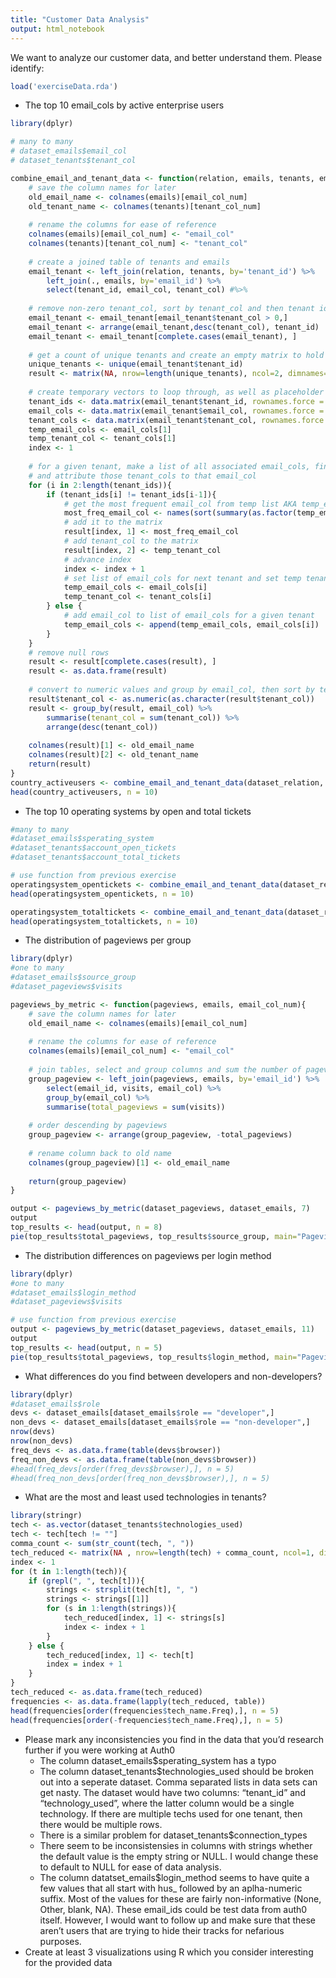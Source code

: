 ---
title: "Customer Data Analysis"
output: html_notebook
---

We want to analyze our customer data, and better understand them.  Please identify:

```{r setup}
load('exerciseData.rda')
```
* The top 10 email_cols by active enterprise users
```{r}
library(dplyr)

# many to many
# dataset_emails$email_col
# dataset_tenants$tenant_col

combine_email_and_tenant_data <- function(relation, emails, tenants, email_col_num, tenant_col_num){
    # save the column names for later
    old_email_name <- colnames(emails)[email_col_num]
    old_tenant_name <- colnames(tenants)[tenant_col_num]
    
    # rename the columns for ease of reference
    colnames(emails)[email_col_num] <- "email_col"
    colnames(tenants)[tenant_col_num] <- "tenant_col"
    
    # create a joined table of tenants and emails
    email_tenant <- left_join(relation, tenants, by='tenant_id') %>%
        left_join(., emails, by='email_id') %>%
        select(tenant_id, email_col, tenant_col) #%>%
    
    # remove non-zero tenant_col, sort by tenant_col and then tenant id, and remove NULL rows
    email_tenant <- email_tenant[email_tenant$tenant_col > 0,]
    email_tenant <- arrange(email_tenant,desc(tenant_col), tenant_id)
    email_tenant <- email_tenant[complete.cases(email_tenant), ]
    
    # get a count of unique tenants and create an empty matrix to hold the deduped data
    unique_tenants <- unique(email_tenant$tenant_id)
    result <- matrix(NA, nrow=length(unique_tenants), ncol=2, dimnames=list(NULL, c("email_col", "tenant_col")))
    
    # create temporary vectors to loop through, as well as placeholder looping variables
    tenant_ids <- data.matrix(email_tenant$tenant_id, rownames.force = NA)
    email_cols <- data.matrix(email_tenant$email_col, rownames.force = NA)
    tenant_cols <- data.matrix(email_tenant$tenant_col, rownames.force = NA)
    temp_email_cols <- email_cols[1]
    temp_tenant_col <- tenant_cols[1]
    index <- 1
    
    # for a given tenant, make a list of all associated email_cols, find the mode,
    # and attribute those tenant_cols to that email_col
    for (i in 2:length(tenant_ids)){
        if (tenant_ids[i] != tenant_ids[i-1]){
            # get the most frequent email_col from temp list AKA temp_email_cols.mode()
            most_freq_email_col <- names(sort(summary(as.factor(temp_email_cols)), decreasing=T)[1])
            # add it to the matrix
            result[index, 1] <- most_freq_email_col
            # add tenant_col to the matrix
            result[index, 2] <- temp_tenant_col
            # advance index
            index <- index + 1
            # set list of email_cols for next tenant and set temp tenant_col
            temp_email_cols <- email_cols[i]
            temp_tenant_col <- tenant_cols[i]
        } else {
            # add email_col to list of email_cols for a given tenant
            temp_email_cols <- append(temp_email_cols, email_cols[i])
        }
    }
    # remove null rows
    result <- result[complete.cases(result), ]
    result <- as.data.frame(result)
    
    # convert to numeric values and group by email_col, then sort by tenant_col
    result$tenant_col <- as.numeric(as.character(result$tenant_col))
    result <- group_by(result, email_col) %>%
        summarise(tenant_col = sum(tenant_col)) %>%
        arrange(desc(tenant_col))
    
    colnames(result)[1] <- old_email_name
    colnames(result)[2] <- old_tenant_name
    return(result)
}
country_activeusers <- combine_email_and_tenant_data(dataset_relation, dataset_emails, dataset_tenants, 3, 6)
head(country_activeusers, n = 10)
```
* The top 10 operating systems by open and total tickets
```{r}
#many to many
#dataset_emails$sperating_system
#dataset_tenants$account_open_tickets
#dataset_tenants$account_total_tickets

# use function from previous exercise
operatingsystem_opentickets <- combine_email_and_tenant_data(dataset_relation, dataset_emails, dataset_tenants, 8, 12)
head(operatingsystem_opentickets, n = 10)

operatingsystem_totaltickets <- combine_email_and_tenant_data(dataset_relation, dataset_emails, dataset_tenants, 8, 13)
head(operatingsystem_totaltickets, n = 10)

```
* The distribution of pageviews per group
```{r}
library(dplyr)
#one to many
#dataset_emails$source_group
#dataset_pageviews$visits

pageviews_by_metric <- function(pageviews, emails, email_col_num){
    # save the column names for later
    old_email_name <- colnames(emails)[email_col_num]
    
    # rename the columns for ease of reference
    colnames(emails)[email_col_num] <- "email_col"
    
    # join tables, select and group columns and sum the number of pageviews
    group_pageview <- left_join(pageviews, emails, by='email_id') %>%
        select(email_id, visits, email_col) %>%
        group_by(email_col) %>%
        summarise(total_pageviews = sum(visits))
    
    # order descending by pageviews
    group_pageview <- arrange(group_pageview, -total_pageviews)
    
    # rename column back to old name
    colnames(group_pageview)[1] <- old_email_name
    
    return(group_pageview)
}

output <- pageviews_by_metric(dataset_pageviews, dataset_emails, 7)
output
top_results <- head(output, n = 8)
pie(top_results$total_pageviews, top_results$source_group, main="Pageviews by Source Group")
```
* The distribution differences on pageviews per login method
```{r}
library(dplyr)
#one to many
#dataset_emails$login_method
#dataset_pageviews$visits

# use function from previous exercise
output <- pageviews_by_metric(dataset_pageviews, dataset_emails, 11)
output
top_results <- head(output, n = 5)
pie(top_results$total_pageviews, top_results$login_method, main="Pageviews by Login Methods")
```
* What differences do you find between developers and non-developers?
```{r}
library(dplyr)
#dataset_emails$role
devs <- dataset_emails[dataset_emails$role == "developer",]
non_devs <- dataset_emails[dataset_emails$role == "non-developer",]
nrow(devs)
nrow(non_devs)
freq_devs <- as.data.frame(table(devs$browser))
freq_non_devs <- as.data.frame(table(non_devs$browser))
#head(freq_devs[order(freq_devs$browser),], n = 5)
#head(freq_non_devs[order(freq_non_devs$browser),], n = 5)
```
* What are the most and least used technologies in tenants?
```{r}
library(stringr)
tech <- as.vector(dataset_tenants$technologies_used)
tech <- tech[tech != ""]
comma_count <- sum(str_count(tech, ", "))
tech_reduced <- matrix(NA , nrow=length(tech) + comma_count, ncol=1, dimnames=list(NULL, c("tech_name")))
index <- 1
for (t in 1:length(tech)){
    if (grepl(", ", tech[t])){
        strings <- strsplit(tech[t], ", ")
        strings <- strings[[1]]
        for (s in 1:length(strings)){
            tech_reduced[index, 1] <- strings[s]
            index <- index + 1
        }
    } else {
        tech_reduced[index, 1] <- tech[t]
        index = index + 1
    }
}
tech_reduced <- as.data.frame(tech_reduced)
frequencies <- as.data.frame(lapply(tech_reduced, table))
head(frequencies[order(frequencies$tech_name.Freq),], n = 5)
head(frequencies[order(-frequencies$tech_name.Freq),], n = 5)
```
* Please mark any inconsistencies you find in the data that you'd research further if you were working at Auth0
    + The column dataset_emails$sperating_system has a typo
    + The column dataset_tenants$technologies_used should be broken out into a seperate dataset.  Comma separated lists in data sets can get nasty.  The dataset would have two columns: "tenant_id" and "technology_used", where the latter column would be a single technology. If there are multiple techs used for one tenant, then there would be multiple rows. 
    + There is a similar problem for dataset_tenants$connection_types
    + There seem to be inconsistensies in columns with strings whether the default value is the empty string or NULL.  I would change these to default to NULL for ease of data analysis.
    + The column datatset_emails$login_method seems to have quite a few values that all start with hus_ followed by an aplha-numeric suffix.  Most of the values for these are fairly non-informative (None, Other, blank, NA).  These email_ids could be test data from auth0 itself. However, I would want to follow up and make sure that these aren't users that are trying to hide their tracks for nefarious purposes.

* Create at least 3 visualizations using R which you consider interesting for the provided data
```{r}

```
